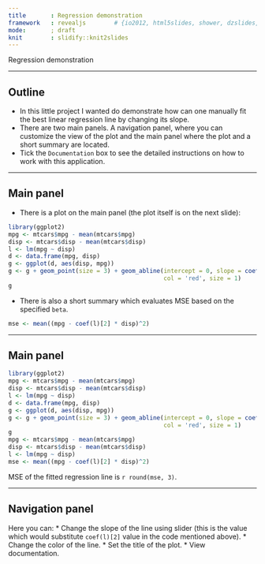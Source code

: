 ```yaml
---
title       : Regression demonstration
framework   : revealjs        # {io2012, html5slides, shower, dzslides, ...}
mode:       ; draft
knit        : slidify::knit2slides
---
```


Regression demonstration

---

## Outline

* In this little project I wanted do demonstrate how can one manually fit the best linear regression line by changing its slope.
* There are two main panels. A navigation panel, where you can customize the view of the plot and the main panel where the plot and a short summary are located.
* Tick the `Documentation` box to see the detailed instructions on how to work with this application.

---

## Main panel

* There is a plot on the main panel (the plot itself is on the next slide):
```r
library(ggplot2)
mpg <- mtcars$mpg - mean(mtcars$mpg)
disp <- mtcars$disp - mean(mtcars$disp)
l <- lm(mpg ~ disp)
d <- data.frame(mpg, disp)
g <- ggplot(d, aes(disp, mpg))
g <- g + geom_point(size = 3) + geom_abline(intercept = 0, slope = coef(l)[2],
                                            col = 'red', size = 1)
g
```
* There is also a short summary which evaluates MSE based on the specified `beta`.
```r
mse <- mean((mpg - coef(l)[2] * disp)^2)
```

---

## Main panel

```r
library(ggplot2)
mpg <- mtcars$mpg - mean(mtcars$mpg)
disp <- mtcars$disp - mean(mtcars$disp)
l <- lm(mpg ~ disp)
d <- data.frame(mpg, disp)
g <- ggplot(d, aes(disp, mpg))
g <- g + geom_point(size = 3) + geom_abline(intercept = 0, slope = coef(l)[2],
                                            col = 'red', size = 1)
g
mpg <- mtcars$mpg - mean(mtcars$mpg)
disp <- mtcars$disp - mean(mtcars$disp)
l <- lm(mpg ~ disp)
mse <- mean((mpg - coef(l)[2] * disp)^2)
```
MSE of the fitted regression line is `r round(mse, 3)`.

---

## Navigation panel

Here you can:
* Change the slope of the line using slider (this is the value which would substitute `coef(l)[2]` value in the code mentioned above).
* Change the color of the line.
* Set the title of the plot.
* View documentation.


